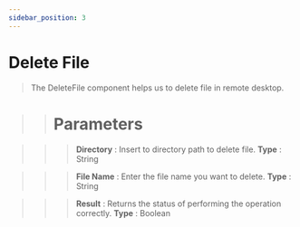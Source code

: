 ```yaml
---
sidebar_position: 3
---
```


# Delete File

> The DeleteFile component helps us to delete file in remote desktop.

>> # Parameters

>>> **Directory** : Insert to directory path to delete file. **Type** : String

>>> **File Name** : Enter the file name you want to delete. **Type** : String

>>> **Result** : Returns the status of performing the operation correctly. **Type** : Boolean